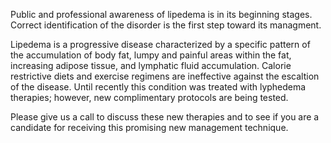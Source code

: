 
Public and professional awareness of lipedema is in its beginning stages. Correct identification of the disorder is the first step toward its managment.

Lipedema is a progressive disease characterized by a specific pattern of the accumulation of body fat, lumpy and painful areas within the fat, increasing adipose tissue, and lymphatic fluid accumulation. Calorie restrictive diets and exercise regimens are ineffective against the escaltion of the disease.  Until recently this condition was treated with lyphedema therapies; however, new complimentary protocols are being tested.

Please give us a call to discuss these new therapies and to see if you are a candidate for receiving this promising new management technique.
